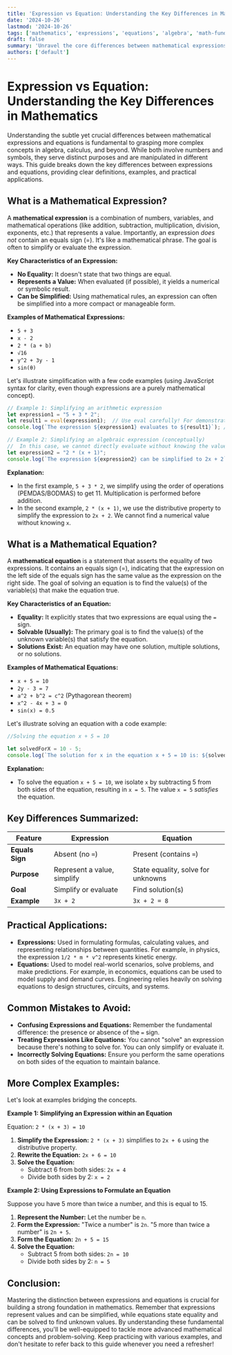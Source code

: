```yaml
---
title: 'Expression vs Equation: Understanding the Key Differences in Mathematics'
date: '2024-10-26'
lastmod: '2024-10-26'
tags: ['mathematics', 'expressions', 'equations', 'algebra', 'math-fundamentals', 'math-basics', 'difference-between-expression-equation']
draft: false
summary: 'Unravel the core differences between mathematical expressions and equations with clear definitions, examples, and practical applications.  Master the foundational concepts in algebra and beyond.'
authors: ['default']
---
```


# Expression vs Equation: Understanding the Key Differences in Mathematics

Understanding the subtle yet crucial differences between mathematical expressions and equations is fundamental to grasping more complex concepts in algebra, calculus, and beyond. While both involve numbers and symbols, they serve distinct purposes and are manipulated in different ways. This guide breaks down the key differences between expressions and equations, providing clear definitions, examples, and practical applications.

## What is a Mathematical Expression?

A **mathematical expression** is a combination of numbers, variables, and mathematical operations (like addition, subtraction, multiplication, division, exponents, etc.) that represents a value.  Importantly, an expression *does not* contain an equals sign (=).  It's like a mathematical phrase. The goal is often to simplify or evaluate the expression.

**Key Characteristics of an Expression:**

*   **No Equality:** It doesn't state that two things are equal.
*   **Represents a Value:** When evaluated (if possible), it yields a numerical or symbolic result.
*   **Can be Simplified:**  Using mathematical rules, an expression can often be simplified into a more compact or manageable form.

**Examples of Mathematical Expressions:**

*   `5 + 3`
*   `x - 2`
*   `2 * (a + b)`
*   `√16`
*   `y^2 + 3y - 1`
*   `sin(θ)`

Let's illustrate simplification with a few code examples (using JavaScript syntax for clarity, even though expressions are a purely mathematical concept).

```javascript
// Example 1: Simplifying an arithmetic expression
let expression1 = "5 + 3 * 2";
let result1 = eval(expression1);  // Use eval carefully! For demonstration only.  In real code, use a proper mathematical parsing library.
console.log(`The expression ${expression1} evaluates to ${result1}`); // Output: The expression 5 + 3 * 2 evaluates to 11

// Example 2: Simplifying an algebraic expression (conceptually)
//  In this case, we cannot directly evaluate without knowing the value of x.
let expression2 = "2 * (x + 1)";
console.log(`The expression ${expression2} can be simplified to 2x + 2`); //Conceptual output, not actual execution
```

**Explanation:**

*   In the first example, `5 + 3 * 2`, we simplify using the order of operations (PEMDAS/BODMAS) to get 11.  Multiplication is performed before addition.
*   In the second example, `2 * (x + 1)`, we use the distributive property to simplify the expression to `2x + 2`.  We cannot find a numerical value without knowing `x`.

## What is a Mathematical Equation?

A **mathematical equation** is a statement that asserts the equality of two expressions. It contains an equals sign (=), indicating that the expression on the left side of the equals sign has the same value as the expression on the right side. The goal of solving an equation is to find the value(s) of the variable(s) that make the equation true.

**Key Characteristics of an Equation:**

*   **Equality:** It explicitly states that two expressions are equal using the `=` sign.
*   **Solvable (Usually):** The primary goal is to find the value(s) of the unknown variable(s) that satisfy the equation.
*   **Solutions Exist:** An equation may have one solution, multiple solutions, or no solutions.

**Examples of Mathematical Equations:**

*   `x + 5 = 10`
*   `2y - 3 = 7`
*   `a^2 + b^2 = c^2` (Pythagorean theorem)
*   `x^2 - 4x + 3 = 0`
*   `sin(x) = 0.5`

Let's illustrate solving an equation with a code example:

```javascript
//Solving the equation x + 5 = 10

let solvedForX = 10 - 5;
console.log(`The solution for x in the equation x + 5 = 10 is: ${solvedForX}`); //Output: The solution for x in the equation x + 5 = 10 is: 5
```

**Explanation:**

*   To solve the equation `x + 5 = 10`, we isolate `x` by subtracting 5 from both sides of the equation, resulting in `x = 5`.  The value `x = 5` *satisfies* the equation.

## Key Differences Summarized:

| Feature         | Expression                         | Equation                              |
|-----------------|------------------------------------|---------------------------------------|
| **Equals Sign** | Absent (no `=`)                     | Present (contains `=`)                |
| **Purpose**     | Represent a value, simplify       | State equality, solve for unknowns |
| **Goal**        | Simplify or evaluate             | Find solution(s)                     |
| **Example**      | `3x + 2`                         | `3x + 2 = 8`                         |

## Practical Applications:

*   **Expressions:** Used in formulating formulas, calculating values, and representing relationships between quantities. For example, in physics, the expression `1/2 * m * v^2` represents kinetic energy.
*   **Equations:** Used to model real-world scenarios, solve problems, and make predictions. For example, in economics, equations can be used to model supply and demand curves.  Engineering relies heavily on solving equations to design structures, circuits, and systems.

## Common Mistakes to Avoid:

*   **Confusing Expressions and Equations:** Remember the fundamental difference: the presence or absence of the `=` sign.
*   **Treating Expressions Like Equations:** You cannot "solve" an expression because there's nothing to solve for. You can only simplify or evaluate it.
*   **Incorrectly Solving Equations:**  Ensure you perform the same operations on both sides of the equation to maintain balance.

## More Complex Examples:

Let's look at examples bridging the concepts.

**Example 1:  Simplifying an Expression within an Equation**

Equation: `2 * (x + 3) = 10`

1.  **Simplify the Expression:** `2 * (x + 3)` simplifies to `2x + 6` using the distributive property.
2.  **Rewrite the Equation:** `2x + 6 = 10`
3.  **Solve the Equation:**
    *   Subtract 6 from both sides: `2x = 4`
    *   Divide both sides by 2: `x = 2`

**Example 2: Using Expressions to Formulate an Equation**

Suppose you have 5 more than twice a number, and this is equal to 15.

1.  **Represent the Number:** Let the number be `n`.
2.  **Form the Expression:** "Twice a number" is `2n`. "5 more than twice a number" is `2n + 5`.
3.  **Form the Equation:** `2n + 5 = 15`
4.  **Solve the Equation:**
    *   Subtract 5 from both sides: `2n = 10`
    *   Divide both sides by 2: `n = 5`

## Conclusion:

Mastering the distinction between expressions and equations is crucial for building a strong foundation in mathematics. Remember that expressions represent values and can be simplified, while equations state equality and can be solved to find unknown values. By understanding these fundamental differences, you'll be well-equipped to tackle more advanced mathematical concepts and problem-solving. Keep practicing with various examples, and don't hesitate to refer back to this guide whenever you need a refresher!